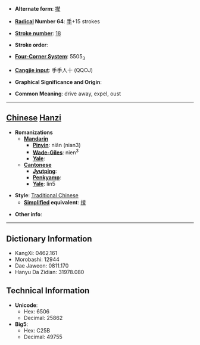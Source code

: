 * '''Alternate form''': [[撵]]

* '''[[Wiktionary:Chinese radical index| Radical]] Number 64''': [[Wiktionary:Chinese radical index 手|手]]+15 strokes

* '''[[Wiktionary:Chinese total strokes index|Stroke number]]''': [[Wiktionary:Chinese total strokes index 18|18]]

* '''Stroke order''': 

* '''[[Wiktionary:Chinese four corner index|Four-Corner System]]''': 5505<sub>3</sub>

* '''[[Wiktionary:Chinese Cangjie index|Cangjie input]]''': 手手人十 (QQOJ)

* '''Graphical Significance and Origin''': 

* '''Common Meaning''': drive away, expel, oust

----

== [[Chinese]] [[Hanzi]] ==

* '''Romanizations'''
** '''[[Mandarin]]'''
*** '''[[Pinyin]]''': niǎn (nian3)
*** '''[[Wade-Giles]]''': nien<sup>3</sup>
*** '''[[Yale]]''': 
** '''[[Cantonese]]'''
*** '''[[Jyutping]]''':
*** '''[[Penkyamp]]''': 
*** '''[[Yale]]''': lin5

* '''Style''': [[Traditional Chinese]] 
** '''[[Simplified Chinese|Simplified]] equivalent''': [[撵]]

* '''Other info''': 

----

== Dictionary Information ==

* KangXi: 0462.161
* Morobashi: 12944
* Dae Jaweon: 0811.170
* Hanyu Da Zidian: 31978.080

== Technical Information ==

* '''Unicode''':
** Hex: 6506
** Decimal: 25862
* '''Big5''':
** Hex: C25B
** Decimal: 49755